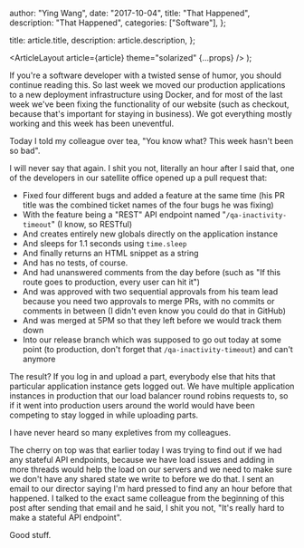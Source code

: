 
  author: "Ying Wang",
  date: "2017-10-04",
  title: "That Happened",
  description: "That Happened",
  categories: ["Software"],
};

  title: article.title,
  description: article.description,
};

  <ArticleLayout article={article} theme="solarized" {...props} />
);

If you're a software developer with a twisted sense of humor, you should continue reading this. So last week we moved our production applications to a new deployment infrastructure using Docker, and for most of the last week we've been fixing the functionality of our website (such as checkout, because that's important for staying in business). We got everything mostly working and this week has been uneventful.

Today I told my colleague over tea, "You know what? This week hasn't been so bad".

I will never say that again. I shit you not, literally an hour after I said that, one of the developers in our satellite office opened up a pull request that:

- Fixed four different bugs and added a feature at the same time (his PR title was the combined ticket names of the four bugs he was fixing)
- With the feature being a "REST" API endpoint named "`/qa-inactivity-timeout`" (I know, so RESTful)
- And creates entirely new globals directly on the application instance
- And sleeps for 1.1 seconds using `time.sleep`
- And finally returns an HTML snippet as a string
- And has no tests, of course.
- And had unanswered comments from the day before (such as "If this route goes to production, every user can hit it")
- And was approved with two sequential approvals from his team lead because you need two approvals to merge PRs, with no commits or comments in between (I didn't even know you could do that in GitHub)
- And was merged at 5PM so that they left before we would track them down
- Into our release branch which was supposed to go out today at some point (to production, don't forget that `/qa-inactivity-timeout`) and can't anymore

The result? If you log in and upload a part, everybody else that hits that particular application instance gets logged out. We have multiple application instances in production that our load balancer round robins requests to, so if it went into production users around the world would have been competing to stay logged in while uploading parts.

I have never heard so many expletives from my colleagues.

The cherry on top was that earlier today I was trying to find out if we had any stateful API endpoints, because we have load issues and adding in more threads would help the load on our servers and we need to make sure we don't have any shared state we write to before we do that. I sent an email to our director saying I'm hard pressed to find any an hour before that happened. I talked to the exact same colleague from the beginning of this post after sending that email and he said, I shit you not, "It's really hard to make a stateful API endpoint".

Good stuff.
